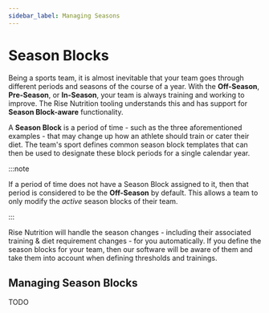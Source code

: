 ```yaml
---
sidebar_label: Managing Seasons
---
```


# Season Blocks

Being a sports team, it is almost inevitable that your team goes through different
periods and seasons of the course of a year. With the **Off-Season**, **Pre-Season**,
or **In-Season**, your team is always training and working to improve. The Rise
Nutrition tooling understands this and has support for **Season Block-aware** functionality.

A **Season Block** is a period of time - such as the three aforementioned examples -
that may change up how an athlete should train or cater their diet. The team's sport
defines common season block templates that can then be used to designate these block
periods for a single calendar year.

:::note

If a period of time does not have a Season Block assigned to it, then that period is
considered to be the **Off-Season** by default. This allows a team to only modify the
_active_ season blocks of their team.

:::

Rise Nutrition will handle the season changes - including their associated training &
diet requirement changes - for you automatically. If you define the season blocks for
your team, then our software will be aware of them and take them into account when
defining thresholds and trainings.

## Managing Season Blocks

TODO
